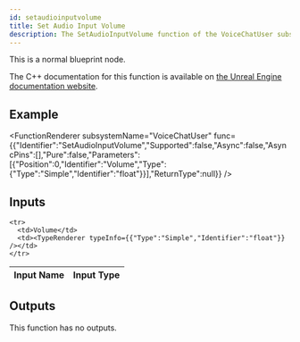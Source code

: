 ```yaml
---
id: setaudioinputvolume
title: Set Audio Input Volume
description: The SetAudioInputVolume function of the VoiceChatUser subsystem.
---
```



This is a normal blueprint node.

The C++ documentation for this function is available on [the Unreal Engine documentation website](https://dev.epicgames.com/documentation/en-us/unreal-engine/voice-chat-interface-in-unreal-engine).

## Example

<FunctionRenderer subsystemName="VoiceChatUser" func={{"Identifier":"SetAudioInputVolume","Supported":false,"Async":false,"AsyncPins":[],"Pure":false,"Parameters":[{"Position":0,"Identifier":"Volume","Type":{"Type":"Simple","Identifier":"float"}}],"ReturnType":null}} />

## Inputs


<table>
  <thead>
    <tr>
      <th>Input Name</th>
      <th>Input Type</th>
    </tr>
  </thead>
  <tbody>
    
    <tr>
      <td>Volume</td>
      <td><TypeRenderer typeInfo={{"Type":"Simple","Identifier":"float"}} /></td>
    </tr>
  </tbody>
</table>


## Outputs

This function has no outputs.

